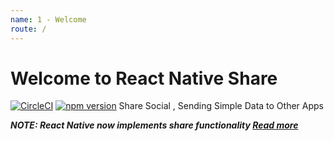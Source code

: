 ```yaml
---
name: 1 - Welcome
route: /
---
```



# Welcome to React Native Share

[![CircleCI](https://circleci.com/gh/react-native-community/react-native-share/tree/master.svg?style=svg&circle-token=0c6860240abba4e16bd07df0ea805a72b67b8d41)](https://circleci.com/gh/react-native-community/react-native-share/tree/master) [![npm version](https://badge.fury.io/js/react-native-share.svg)](http://badge.fury.io/js/react-native-share)
Share Social , Sending Simple Data to Other Apps

***NOTE: React Native now implements share functionality [Read more](https://facebook.github.io/react-native/docs/share.html)***
